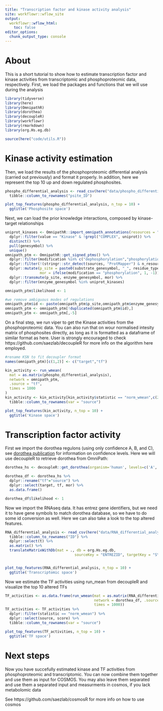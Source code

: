 ```yaml
---
title: "Transcription factor and kinase activity analysis"
site: workflowr::wflow_site
output:
  workflowr::wflow_html:
    toc: false
editor_options:
  chunk_output_type: console
---
```


# About

This is a short tutorial to show how to estimate transcription factor and kinase activities from transcriptomic and phosphoproteomic data, respectively. First, we load the packages and functions that we will use during the analysis

```r
library(tidyverse)
library(here)
library(OmnipathR)
library(dorothea)
library(decoupleR)
library(workflowr)
library(rmarkdown)
library(org.Hs.eg.db)

source(here("code/utils.R"))
```

# Kinase activity estimation

Then, we load the results of the phosphoproteomic differential analysis (carried out previously) and format it properly. In addition, here we represent the top 10 up and down regulated phosphosites.

```r
phospho_differential_analysis <- read_csv(here("data/phospho_differential_analysis.csv")) %>%
  tibble::column_to_rownames("psite_ID")

plot_top_features(phospho_differential_analysis, n_top = 10) +
  ggtitle('Phosphosite space')
```

Next, we can load the prior knowledge interactions, composed by kinase-target relationships

```r
uniprot_kinases <- OmnipathR::import_omnipath_annotations(resources = "UniProt_keyword") %>%
  dplyr::filter(value == "Kinase" & !grepl("COMPLEX", uniprot)) %>%
  distinct() %>%
  pull(genesymbol) %>%
  unique()
omnipath_ptm <- OmnipathR::get_signed_ptms() %>%
  dplyr::filter(modification %in% c("dephosphorylation","phosphorylation")) %>%
  dplyr::filter(!(stringr::str_detect(sources, "ProtMapper") & n_resources == 1)) %>%
  dplyr::mutate(p_site = paste0(substrate_genesymbol, "_", residue_type, residue_offset),
                mor = ifelse(modification == "phosphorylation", 1, -1)) %>%
  dplyr::transmute(p_site, enzyme_genesymbol, mor) %>%
  dplyr::filter(enzyme_genesymbol %in% uniprot_kinases)

omnipath_ptm$likelihood <- 1

#we remove ambiguous modes of regulations
omnipath_ptm$id <- paste(omnipath_ptm$p_site,omnipath_ptm$enzyme_genesymbol, sep ="")
omnipath_ptm <- omnipath_ptm[!duplicated(omnipath_ptm$id),]
omnipath_ptm <- omnipath_ptm[,-5]
```

On a final step, we run viper to get the Kinase activities from the phosphoproteomic data. You can also run that on wour normalised intesity matrix of phosphosites directly, as long as it is formatted as a dataframe of similar format as here. User is strongly encouraged to check https://github.com/saezlab/decoupleR for more info on the algorithm here employed.

```r
#rename KSN to fit decoupler format
names(omnipath_ptm)[c(1,2)] <- c("target","tf")

kin_activity <- run_wmean(
  mat = as.matrix(phospho_differential_analysis), 
  network = omnipath_ptm, 
  .source = "tf",
  times = 1000
)
kin_activity <- kin_activity[kin_activity$statistic == "norm_wmean",c(2,4)] %>%
  tibble::column_to_rownames(var = "source")
```

```r
plot_top_features(kin_activity, n_top = 10) +
  ggtitle('Kinase space')
```

# Transcription factor activity

First we import the dorothea regulons (using only confidence A, B, and C), see [dorothea publication](https://genome.cshlp.org/content/29/8/1363) for information on confidence levels. Here we will use decoupleR to retrieve dorothea from OmniPath:

```r
dorothea_hs <- decoupleR::get_dorothea(organism='human', levels=c('A', 'B', 'C'))

dorothea_df <- dorothea_hs %>%
  dplyr::rename("tf"="source") %>%
  dplyr::select(target, tf, mor) %>%
  as.data.frame()

dorothea_df$likelihood <- 1
```

Now we import the RNAseq data. It has entrez gene identifiers, but we need it to have gene symbols to match dorothea database, so we have to do some id conversion as well. Here we can also take a look to the top altered features.

```r
RNA_differential_analysis <- read_csv(here("data/RNA_differential_analysis.csv")) %>%
  tibble::column_to_rownames("ID") %>%
  dplyr::select(t) %>%
  as.matrix() %>%
  translateMatrixWithDb(mat = ., db = org.Hs.eg.db, 
                                sourceKey = "ENTREZID", targetKey = "SYMBOL")


plot_top_features(RNA_differential_analysis, n_top = 10) +
  ggtitle('Transcriptomic space')
```

Now we estimate the TF activities using run_mean from decoupleR and visualize the top 10 altered TFs

```r
TF_activities <- as.data.frame(run_wmean(mat = as.matrix(RNA_differential_analysis), 
                                         network = dorothea_df, .source = "tf",
                                         times = 1000))
TF_activities <- TF_activities %>%
  dplyr::filter(statistic == "norm_wmean") %>%
  dplyr::select(source, score) %>%
  tibble::column_to_rownames(var = "source")
```

```r
plot_top_features(TF_activities, n_top = 10) +
  ggtitle('TF space')
```

# Next steps

Now you have succefully estimated kinase and TF activities from phosphoproteomic and transcriptomic. You can now combine them together and use them as input for COSMOS. You may also leave them separated and use them a separated input and measurments in cosmos, if you lack metabolomic data

See https://github.com/saezlab/cosmosR for more info on how to use cosmos
